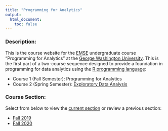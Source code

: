 ```yaml
---
title: "Programming for Analytics"
output:
  html_document:
    toc: false
---
```


### Description: 

This is the course website for the [EMSE](https://www.emse.seas.gwu.edu/) undergraduate course "Programming for Analytics" at the [George Washington University](https://www.gwu.edu/). This is the first part of a two-course sequence designed to provide a foundation in programming for data analytics using the [R programming language](https://www.r-project.org/):

- Course 1 (Fall Semester): Programming for Analytics
- Course 2 (Spring Semester): [Exploratory Data Analysis](https://emse-eda-gwu.github.io)

### Course Section: 

Select from below to view the [current section](https://emse-p4a-gwu.github.io/2020-Fall) or review a previous section:

- [Fall 2019](https://emse6574-gwu.github.io/2019-Fall)
- [Fall 2020](https://emse-p4a-gwu.github.io/2020-Fall)
